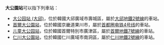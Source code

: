 '''大公園站'''可以指下列車站：

*[[大公园站_(大邱)|大公园站 (大邱)]]，位於韓國大邱廣域市壽城區，屬於[[大邱地鐵2號線|大邱地鐵2號線]]的車站。
*[[首爾大公園站|首爾大公園站]]，位於韓國京畿道果川市，屬於[[首都圈电铁4号线|首都圈电铁4号线]]的車站。
*[[儿童大公园站|儿童大公园站]]，位於韓國首爾特別市廣津區，屬於[[首爾地鐵7號線|首爾地鐵7號線]]的車站。
*[[仁川大公園站|仁川大公園站]]，位於韓國仁川廣域市南洞區，屬於[[仁川地鐵2號線|仁川地鐵2號線]]的車站。

{{disambig|Cat=四字車站名消歧義}}